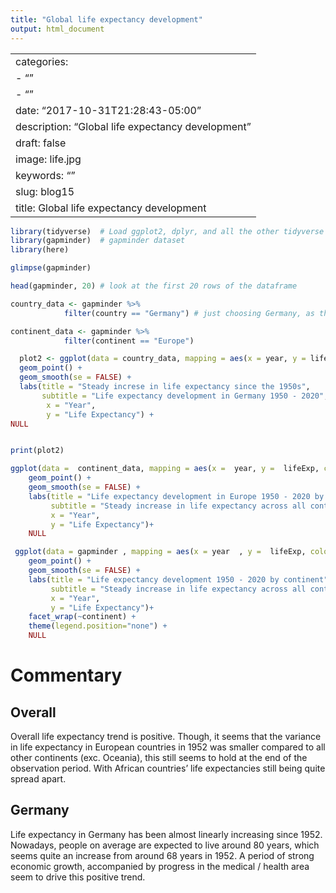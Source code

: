 ```yaml
---
title: "Global life expectancy development"
output: html_document
---
```

---
categories:
- ""
- ""
date: "2017-10-31T21:28:43-05:00"
description: "Global life expectancy development"
draft: false
image: life.jpg
keywords: ""
slug: blog15
title: Global life expectancy development
---

```r
library(tidyverse)  # Load ggplot2, dplyr, and all the other tidyverse packages
library(gapminder)  # gapminder dataset
library(here)
```

```r
glimpse(gapminder)

head(gapminder, 20) # look at the first 20 rows of the dataframe

```

```r
country_data <- gapminder %>% 
            filter(country == "Germany") # just choosing Germany, as this is where I come from

continent_data <- gapminder %>% 
            filter(continent == "Europe")
```

```r
  plot2 <- ggplot(data = country_data, mapping = aes(x = year, y = lifeExp))+
  geom_point() +
  geom_smooth(se = FALSE) +
  labs(title = "Steady increse in life expectancy since the 1950s",
       subtitle = "Life expectancy development in Germany 1950 - 2020",
        x = "Year",
        y = "Life Expectancy") +
NULL


print(plot2)
```

```r
ggplot(data =  continent_data, mapping = aes(x =  year, y =  lifeExp, colour= country))+
    geom_point() + 
    geom_smooth(se = FALSE) +
    labs(title = "Life expectancy development in Europe 1950 - 2020 by country",
         subtitle = "Steady increase in life expectancy across all continents",
         x = "Year",
         y = "Life Expectancy")+
    NULL
```

```r
 ggplot(data = gapminder , mapping = aes(x = year  , y =  lifeExp, colour= country))+
    geom_point() + 
    geom_smooth(se = FALSE) +
    labs(title = "Life expectancy development 1950 - 2020 by continent",
         subtitle = "Steady increase in life expectancy across all continents",
         x = "Year",
         y = "Life Expectancy")+
    facet_wrap(~continent) +
    theme(legend.position="none") + 
    NULL
```

# Commentary

## Overall

Overall life expectancy trend is positive. Though, it seems that the variance in life expectancy in European countries in 1952 was smaller compared to all other continents (exc. Oceania), this still seems to hold at the end of the observation period. With African countries' life expectancies still being quite spread apart.

## Germany

Life expectancy in Germany has been almost linearly increasing since 1952. Nowadays, people on average are expected to live around 80 years, which seems quite an increase from around 68 years in 1952. A period of strong economic growth, accompanied by progress in the medical / health area seem to drive this positive trend.  

